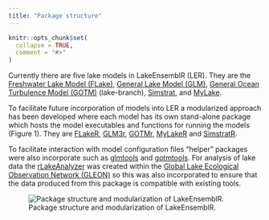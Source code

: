 ```yaml
---
title: "Package structure"
---
```


```r
knitr::opts_chunk$set(
  collapse = TRUE,
  comment = "#>"
)
```

Currently there are five lake models in LakeEnsemblR (LER). They are the [Freshwater Lake Model (FLake)](http://www.flake.igb-berlin.de/), [General Lake Model (GLM)](http://aed.see.uwa.edu.au/research/models/GLM/), [General Ocean Turbulence Model (GOTM)](https://gotm.net/) (lake-branch), [Simstrat](https://www.eawag.ch/en/department/surf/projects/simstrat/), and [MyLake](https://github.com/biogeochemistry/MyLake_public).

To facilitate future incorporation of models into LER a modularized approach has been developed where each model has its own stand-alone package which hosts the model executables and functions for running the models (Figure 1). They are [FLakeR](https://github.com/aemon-j/FLakeR), [GLM3r](https://github.com/GLEON/GLM3r), [GOTMr](https://github.com/aemon-j/GOTMr), [MyLakeR](https://github.com/aemon-j/MyLakeR) and [SimstratR](https://github.com/aemon-j/SimstratR).

To facilitate interaction with model configuration files "helper" packages were also incorporate such as [glmtools](https://github.com/USGS-R/glmtools/) and [gotmtools](https://github.com/aemon-j/gotmtools). For analysis of lake data the [rLakeAnalyzer](https://github.com/GLEON/rLakeAnalyzer) was created within the [Global Lake Ecological Observation Network (GLEON)](https://gleon.org/) so this was also incorporated to ensure that the data produced from this package is compatible with existing tools.

![Package structure and modularization of LakeEnsemblR.](images/LER_modularization.png)
